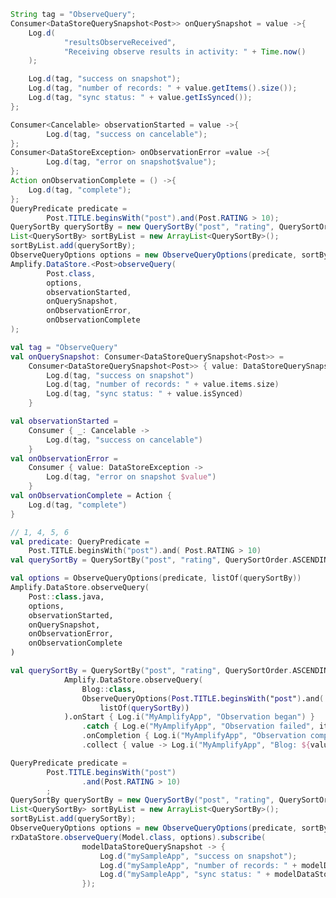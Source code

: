 <BlockSwitcher>
<Block name="Java">

```java
String tag = "ObserveQuery";
Consumer<DataStoreQuerySnapshot<Post>> onQuerySnapshot = value ->{
    Log.d(
            "resultsObserveReceived",
            "Receiving observe results in activity: " + Time.now()
    );

    Log.d(tag, "success on snapshot");
    Log.d(tag, "number of records: " + value.getItems().size());
    Log.d(tag, "sync status: " + value.getIsSynced());
};

Consumer<Cancelable> observationStarted = value ->{
        Log.d(tag, "success on cancelable");
};
Consumer<DataStoreException> onObservationError =value ->{
        Log.d(tag, "error on snapshot$value");
};
Action onObservationComplete = () ->{
    Log.d(tag, "complete");
};
QueryPredicate predicate =
        Post.TITLE.beginsWith("post").and(Post.RATING > 10);
QuerySortBy querySortBy = new QuerySortBy("post", "rating", QuerySortOrder.ASCENDING);
List<QuerySortBy> sortByList = new ArrayList<QuerySortBy>();
sortByList.add(querySortBy);
ObserveQueryOptions options = new ObserveQueryOptions(predicate, sortByList);
Amplify.DataStore.<Post>observeQuery(
        Post.class,
        options,
        observationStarted,
        onQuerySnapshot,
        onObservationError,
        onObservationComplete
);
```

</Block>
<Block name="Kotlin - Callbacks">

```kotlin
val tag = "ObserveQuery"
val onQuerySnapshot: Consumer<DataStoreQuerySnapshot<Post>> =
    Consumer<DataStoreQuerySnapshot<Post>> { value: DataStoreQuerySnapshot<Post> ->
        Log.d(tag, "success on snapshot")
        Log.d(tag, "number of records: " + value.items.size)
        Log.d(tag, "sync status: " + value.isSynced)
    }

val observationStarted =
    Consumer { _: Cancelable ->
        Log.d(tag, "success on cancelable")
    }
val onObservationError =
    Consumer { value: DataStoreException ->
        Log.d(tag, "error on snapshot $value")
    }
val onObservationComplete = Action {
    Log.d(tag, "complete")
}

// 1, 4, 5, 6
val predicate: QueryPredicate =
    Post.TITLE.beginsWith("post").and( Post.RATING > 10)
val querySortBy = QuerySortBy("post", "rating", QuerySortOrder.ASCENDING)

val options = ObserveQueryOptions(predicate, listOf(querySortBy))
Amplify.DataStore.observeQuery(
    Post::class.java,
    options,
    observationStarted,
    onQuerySnapshot,
    onObservationError,
    onObservationComplete
)
```

</Block>
<Block name="Kotlin - Coroutines (Beta)">

```kotlin
val querySortBy = QuerySortBy("post", "rating", QuerySortOrder.ASCENDING)
            Amplify.DataStore.observeQuery(
                Blog::class,
                ObserveQueryOptions(Post.TITLE.beginsWith("post").and( Post.RATING > 10),
                    listOf(querySortBy))
            ).onStart { Log.i("MyAmplifyApp", "Observation began") }
                .catch { Log.e("MyAmplifyApp", "Observation failed", it) }
                .onCompletion { Log.i("MyAmplifyApp", "Observation complete") }
                .collect { value -> Log.i("MyAmplifyApp", "Blog: ${value.items.size}") }
```

</Block>
<Block name="RxJava">

```java
QueryPredicate predicate =
        Post.TITLE.beginsWith("post")
                .and(Post.RATING > 10)
        ;
QuerySortBy querySortBy = new QuerySortBy("post", "rating", QuerySortOrder.ASCENDING);
List<QuerySortBy> sortByList = new ArrayList<QuerySortBy>();
sortByList.add(querySortBy);
ObserveQueryOptions options = new ObserveQueryOptions(predicate, sortByList);
rxDataStore.observeQuery(Model.class, options).subscribe(
                modelDataStoreQuerySnapshot -> {
                    Log.d("mySampleApp", "success on snapshot");
                    Log.d("mySampleApp", "number of records: " + modelDataStoreQuerySnapshot.getItems().size());
                    Log.d("mySampleApp", "sync status: " + modelDataStoreQuerySnapshot.getIsSynced());
                });
```

</Block>
</BlockSwitcher>
